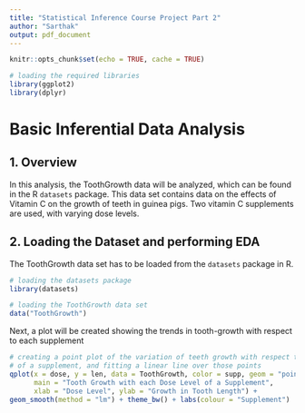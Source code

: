 ```yaml
---
title: "Statistical Inference Course Project Part 2"
author: "Sarthak"
output: pdf_document
---
```


```r
knitr::opts_chunk$set(echo = TRUE, cache = TRUE)
```

```r
# loading the required libraries
library(ggplot2)
library(dplyr)
```

# Basic Inferential Data Analysis

## 1. Overview

In this analysis, the ToothGrowth data will be analyzed, which can be found in the R `datasets` package. This data set contains data on the effects of Vitamin C on the growth of teeth in guinea pigs. Two vitamin C supplements are used, with varying dose levels.

## 2. Loading the Dataset and performing EDA

The ToothGrowth data set has to be loaded from the `datasets` package in R.

```r
# loading the datasets package
library(datasets)

# loading the ToothGrowth data set
data("ToothGrowth")
```

Next, a plot will be created showing the trends in tooth-growth with respect to each supplement

```r
# creating a point plot of the variation of teeth growth with respect to each dose level 
# of a supplement, and fitting a linear line over those points
qplot(x = dose, y = len, data = ToothGrowth, color = supp, geom = "point",
      main = "Tooth Growth with each Dose Level of a Supplement",
      xlab = "Dose Level", ylab = "Growth in Tooth Length") +
geom_smooth(method = "lm") + theme_bw() + labs(colour = "Supplement")
```